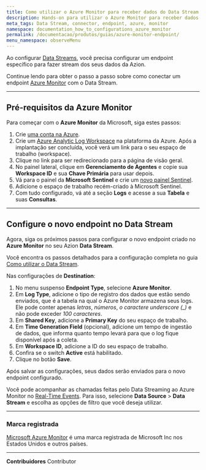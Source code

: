 ```yaml
---
title: Como utilizar o Azure Monitor para receber dados do Data Stream
description: Hands-on para utilizar o Azure Monitor para receber dados do Data Stream
meta_tags: Data Stream, connector, endpoint, azure, monitor
namespace: documentation_how_to_configurations_azure_monitor
permalink: /documentacao/produtos/guias/azure-monitor-endpoint/
menu_namespace: observeMenu
---
```


Ao configurar [Data Streams](/pt-br/documentacao/produtos/observe/data-stream/), você precisa configurar um endpoint específico para fazer stream dos seus dados da Azion.

Continue lendo para obter o passo a passo sobre como conectar um endpoint [Azure Monitor](https://azure.microsoft.com/en-us/free/) com o Data Stream.

---

## Pré-requisitos da Azure Monitor

Para começar com o **Azure Monitor** da Microsoft, siga estes passos:

1. Crie [uma conta na Azure](https://azure.microsoft.com/en-us/free/).
2. Crie um [Azure Analytic Log Workspace](https://portal.azure.com/#view/HubsExtension/BrowseResource/resourceType/Microsoft.OperationalInsights%2Fworkspaces) na plataforma da Azure. Após a implantação ser concluída, você verá um link para o seu espaço de trabalho (workspace).
3. Clique no link para ser redirecionado para a página de visão geral.
4. No painel lateral, clique em **Gerenciamento de Agentes** e copie sua **Workspace ID** e sua **Chave Primária** para usar depois.
5. Vá para o painel da **Microsoft Sentinel** e crie um [novo painel Sentinel](https://portal.azure.com/#view/HubsExtension/BrowseResource/resourceType/microsoft.securityinsightsarg%2Fsentinel).
6. Adicione o espaço de trabalho recém-criado à Microsoft Sentinel.
7. Com tudo configurado, vá até a seção **Logs** e acesse a sua **Tabela** e suas **Consultas**.

---

## Configure o novo endpoint no Data Stream

Agora, siga os próximos passos para configurar o novo endpoint criado no **Azure Monitor** no seu Azion **Data Stream**.

Você encontra os passos detalhados para a configuração completa no guia [Como utilizar o Data Stream](/pt-br/documentacao/produtos/guias/como-usar-data-stream/).

Nas configurações de **Destination**:

1. No menu suspenso **Endpoint Type**, selecione **Azure Monitor**.
2. Em **Log Type**, adicione o tipo de registro dos dados que estão sendo enviados, que é a tabela na qual o Azure Monitor armazena seus logs. Ele pode conter apenas *letras*, *números*, *o caractere underscore (_)* e não pode exceder *100 caracteres*.
3. Em **Shared Key**, adicione a **Primary Key** do seu espaço de trabalho.
4. Em **Time Generation Field** (opcional), adicione um tempo de ingestão de dados, que informa quanto tempo levará para que o log fique disponível após a coleta.
5. Em **Workspace ID**, adicione a ID do seu espaço de trabalho.
6. Confira se o switch **Active** está habilitado.
7. Clique no botão **Save**.

Após salvar as configurações, seus dados serão enviados para o novo endpoint configurado.

Você pode acompanhar as chamadas feitas pelo Data ⁠Streaming ao Azure Monitor no [Real-Time Events](/pt-br/documentacao/produtos/observe/real-time-events/). Para isso, selecione **Data Source** > **Data Stream** e escolha as opções de filtro que você deseja utilizar.

---

### Marca registrada

[Microsoft Azure Monitor](https://www.microsoft.com/en-us/legal/intellectualproperty/Trademarks/) é uma marca registrada de Microsoft Inc nos Estados Unidos e outros países.





---


**Contribuidores** <ContributorList>Contributor</ContributorList>
